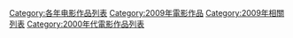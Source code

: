 {{Categories by country|nocat}}

[[Category:各年电影作品列表|Category:各年电影作品列表]]
[[Category:2009年電影作品|Category:2009年電影作品]]
[[Category:2009年相關列表|Category:2009年相關列表]]
[[Category:2000年代電影作品列表|Category:2000年代電影作品列表]]